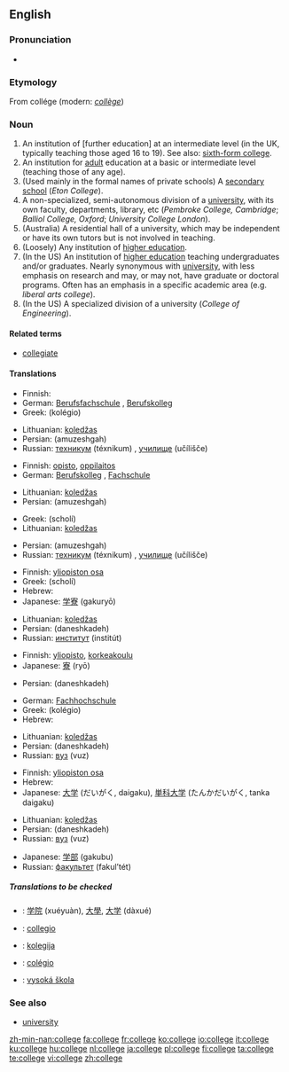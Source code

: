 {{see|collège}}
==English==

===Pronunciation===
*{{audio|en-us-college.ogg|Audio (US)}}

===Etymology===
From {{OF.}} collége (modern: ''[[collège]]'')

===Noun===
{{wikipedia}}
{{en-noun}}

# An institution of [further education] at an intermediate level (in the UK, typically teaching those aged 16 to 19).  See also: [[sixth-form college]].
# An institution for [[adult]] education at a basic or intermediate level (teaching those of any age).
# (Used mainly in the formal names of private schools) A [[secondary school]] (''Eton College'').
# A non-specialized, semi-autonomous division of a [[university]], with its own faculty, departments, library, etc (''Pembroke College, Cambridge''; ''Balliol College, Oxford''; ''University College London'').
# (Australia) A residential hall of a university, which may be independent or have its own tutors but is not involved in teaching.
# (Loosely) Any institution of [[higher education]].
# (In the US) An institution of [[higher education]] teaching undergraduates and/or graduates.  Nearly synonymous with [[university]], with less emphasis on research and may, or may not, have graduate or doctoral programs.  Often has an emphasis in a specific academic area (e.g. ''liberal arts college'').
# (In the US) A specialized division of a university (''College of Engineering'').

====Related terms====
*[[collegiate]]

====Translations====
{{trans-top|An institution of [further education] at an intermediate level}}
* Finnish: {{t+|fi|lukio}}
* German: [[Berufsfachschule]] {{f}}, [[Berufskolleg]] {{n}}
* Greek: {{t|el|κολέγιο|n|sc=Grek}} (kolégio)
{{trans-mid}}
* Lithuanian: [[koledžas]] {{m}}
* Persian: {{FAchar|[[آموزشگاه]]}} (amuzeshgah)
* Russian: [[техникум]] (téxnikum) {{m}}, [[училище]] (učílišče) {{n}}
{{trans-bottom}}

{{trans-top|An institution for adult education at a basic or intermediate level}}
* Finnish: [[opisto]], [[oppilaitos]]
* German: [[Berufskolleg]] {{n}}, [[Fachschule]] {{f}}
{{trans-mid}}
* Lithuanian: [[koledžas]] {{m}}
* Persian: {{FAchar|[[آموزشگاه]]}} (amuzeshgah)
{{trans-bottom}}

{{trans-top|(Used mainly in the formal names of private schools) A secondary school}}
* Greek: {{t|el|σχολή|f|sc=Grek}} (scholí)
* Lithuanian: [[koledžas]] {{m}}
{{trans-mid}}
* Persian: {{FAchar|[[آموزشگاه]]}} (amuzeshgah)
* Russian: [[техникум]] (téxnikum) {{m}}, [[училище]] (učílišče) {{n}}
{{trans-bottom}}

{{trans-top|A non-specialized, semi-autonomous division of a university, with its own faculty, departments, library, etc}}
* Finnish: [[yliopiston osa]]
* Greek: {{t|el|σχολή|f|sc=Grek}} (scholí)
* Hebrew: {{he-translation|מכללה|mikhlalá}} {{f}}
* Japanese: [[学寮]] (gakuryō)
{{trans-mid}}
* Lithuanian: [[koledžas]] {{m}}
* Persian: {{FAchar|[[دانشكده]]}} (daneshkadeh)
* Russian: [[институт]] (institút) {{m}}
{{trans-bottom}}

{{trans-top|A residential hall of a university, which may be independent or have its own tutors but is not involved in teaching}}
* Finnish: [[yliopisto]], [[korkeakoulu]]
* Japanese: [[寮]] (ryō)
{{trans-mid}}
* Persian: {{FAchar|[[دانشكده]]}} (daneshkadeh)
{{trans-bottom}}

{{trans-top|Any institution of higher education}}
* German: [[Fachhochschule]] {{f}}
* Greek: {{t|el|κολέγιο|n|sc=Grek}} (kolégio)
* Hebrew: {{he-translation|מכללה|mikhlalá}} {{f}}
{{trans-mid}}
* Lithuanian: [[koledžas]] {{m}}
* Persian: {{FAchar|[[دانشكده]]}} (daneshkadeh)
* Russian: [[вуз]] (vuz) {{m}}
{{trans-bottom}}

{{trans-top|An institution of higher education teaching undergraduates and/or graduates}}
* Finnish: [[yliopiston osa]]
* Hebrew: {{he-translation|מכללה|mikhlalá}} {{f}}
* Japanese: [[大学]] (だいがく, daigaku), [[単科大学]] (たんかだいがく, tanka daigaku)
{{trans-mid}}
* Lithuanian: [[koledžas]] {{m}}
* Persian: {{FAchar|[[دانشكده]]}} (daneshkadeh)
* Russian: [[вуз]] (vuz) {{m}}
{{trans-bottom}}

{{trans-top|A specialized division of a university}}
* Japanese: [[学部]] (gakubu)
* Russian: [[факультет]] (fakul’tét) {{m}}
{{trans-mid}}
{{trans-bottom}}

=====Translations to be checked=====
{{checktrans}}
{{top}}
*{{ttbc|Chinese}}: [[学院]] (xuéyuàn), [[大學]], [[大学]] (dàxué)
*{{ttbc|Interlingua}}: [[collegio]]
*{{ttbc|Lithuanian}}: [[kolegija]] {{f}}
{{mid}}
*{{ttbc|Portuguese}}: [[colégio]] {{m}}
*{{ttbc|Slovak}}: [[vysoká škola]] {{f}}
{{bottom}}

===See also===
*[[university]]

[[zh-min-nan:college]]
[[fa:college]]
[[fr:college]]
[[ko:college]]
[[io:college]]
[[it:college]]
[[ku:college]]
[[hu:college]]
[[nl:college]]
[[ja:college]]
[[pl:college]]
[[fi:college]]
[[ta:college]]
[[te:college]]
[[vi:college]]
[[zh:college]]